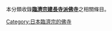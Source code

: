本分類收錄'''[[临济宗#建長寺派|臨濟宗建長寺派]][[佛寺|佛寺]]'''之相關條目。

{{CategoryTOC}}

[[Category:日本臨濟宗的佛寺|Category:日本臨濟宗的佛寺]]